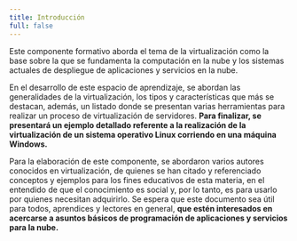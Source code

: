 ```yaml
---
title: Introducción
full: false
---
```


Este componente formativo aborda el tema de la virtualización como la base sobre la que se fundamenta la computación en la nube y los sistemas actuales de despliegue de aplicaciones y servicios en la nube.

En el desarrollo de este espacio de aprendizaje, se abordan las generalidades de la virtualización, los tipos y características que más se destacan, además, un listado donde se presentan varias herramientas para realizar un proceso de virtualización de servidores. **Para finalizar, se presentará un ejemplo detallado referente a la realización de la virtualización de un sistema operativo Linux corriendo en una máquina Windows.**

Para la elaboración de este componente, se abordaron varios autores conocidos en virtualización, de quienes se han citado y referenciado conceptos y ejemplos para los fines educativos de esta materia, en el entendido de que el conocimiento es social y, por lo tanto, es para usarlo por quienes necesitan adquirirlo. Se espera que este documento sea útil para todos, aprendices y lectores en general, **que estén interesados en acercarse a asuntos básicos de programación de aplicaciones y servicios para la nube.**